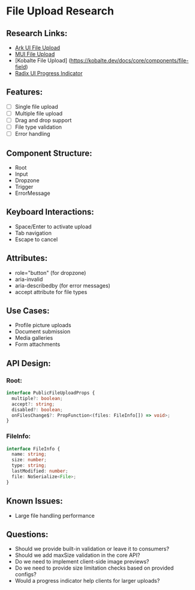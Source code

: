 # File Upload Research

## Research Links:
- [Ark UI File Upload](https://ark-ui.com/react/docs/components/file-upload)
- [MUI File Upload](https://mui.com/material-ui/react-button/#file-upload)
- [Kobalte File Upload] (https://kobalte.dev/docs/core/components/file-field)
- [Radix UI Progress Indicator](https://www.radix-ui.com/primitives/docs/components/progress)

## Features:
- [ ] Single file upload
- [ ] Multiple file upload
- [ ] Drag and drop support
- [ ] File type validation
- [ ] Error handling

## Component Structure:
- Root
- Input
- Dropzone
- Trigger
- ErrorMessage

## Keyboard Interactions:
- Space/Enter to activate upload
- Tab navigation
- Escape to cancel

## Attributes:
- role="button" (for dropzone)
- aria-invalid
- aria-describedby (for error messages)
- accept attribute for file types

## Use Cases:
- Profile picture uploads
- Document submission
- Media galleries
- Form attachments

## API Design:

### Root:
```typescript
interface PublicFileUploadProps {
  multiple?: boolean;
  accept?: string;
  disabled?: boolean;
  onFilesChange$?: PropFunction<(files: FileInfo[]) => void>;
}
```

### FileInfo:
```typescript
interface FileInfo {
  name: string;
  size: number;
  type: string;
  lastModified: number;
  file: NoSerialize<File>;
}
```

## Known Issues:
- Large file handling performance

## Questions:
- Should we provide built-in validation or leave it to consumers?
- Should we add maxSize validation in the core API?
- Do we need to implement client-side image previews?
- Do we need to provide size limitation checks based on provided configs?
- Would a progress indicator help clients for larger uploads?